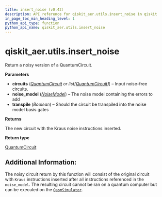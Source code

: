 ```yaml
---
title: insert_noise (v0.42)
description: API reference for qiskit_aer.utils.insert_noise in qiskit v0.42
in_page_toc_min_heading_level: 1
python_api_type: function
python_api_name: qiskit_aer.utils.insert_noise
---
```


<span id="qiskit-aer-utils-insert-noise" />

# qiskit\_aer.utils.insert\_noise

<Function id="qiskit_aer.utils.insert_noise" isDedicatedPage={true} github="https://github.com/qiskit/qiskit-aer/tree/stable/0.12/qiskit_aer/utils/noise_model_inserter.py" signature="insert_noise(circuits, noise_model, transpile=False)">
  Return a noisy version of a QuantumCircuit.

  **Parameters**

  *   **circuits** ([*QuantumCircuit*](qiskit.circuit.QuantumCircuit "qiskit.circuit.QuantumCircuit") *or list\[*[*QuantumCircuit*](qiskit.circuit.QuantumCircuit "qiskit.circuit.QuantumCircuit")*]*) – Input noise-free circuits.
  *   **noise\_model** ([*NoiseModel*](qiskit_aer.noise.NoiseModel "qiskit_aer.noise.NoiseModel")) – The noise model containing the errors to add
  *   **transpile** (*Boolean*) – Should the circuit be transpiled into the noise model basis gates

  **Returns**

  The new circuit with the Kraus noise instructions inserted.

  **Return type**

  [QuantumCircuit](qiskit.circuit.QuantumCircuit "qiskit.circuit.QuantumCircuit")

  ## Additional Information:

  The noisy circuit return by this function will consist of the original circuit with `Kraus` instructions inserted after all instructions referenced in the `noise_model`. The resulting circuit cannot be ran on a quantum computer but can be executed on the [`QasmSimulator`](qiskit_aer.QasmSimulator "qiskit_aer.QasmSimulator").
</Function>

